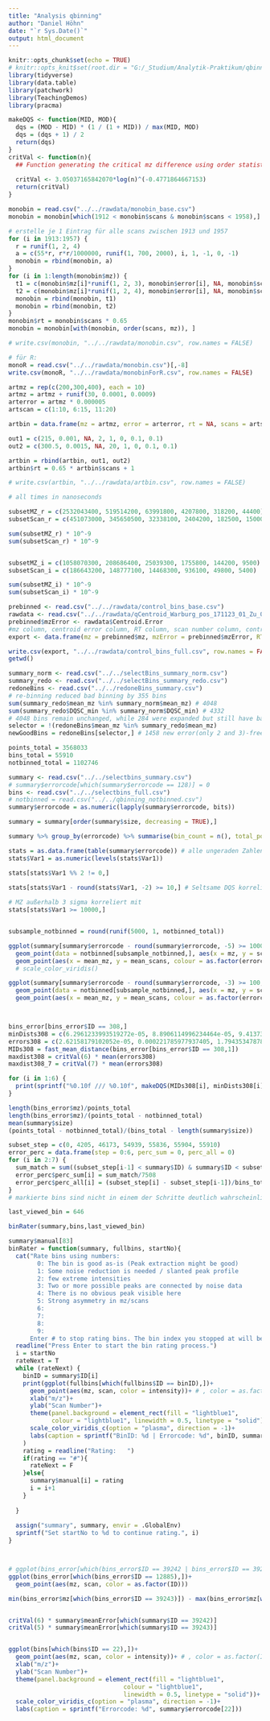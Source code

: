 ```yaml
---
title: "Analysis qbinning"
author: "Daniel Höhn"
date: "`r Sys.Date()`"
output: html_document
---
```


```r
knitr::opts_chunk$set(echo = TRUE)
# knitr::opts_knit$set(root.dir = "G:/_Studium/Analytik-Praktikum/qbinning")
library(tidyverse)
library(data.table)
library(patchwork)
library(TeachingDemos)
library(pracma)

makeDQS <- function(MID, MOD){
  dqs = (MOD - MID) * (1 / (1 + MID)) / max(MID, MOD)
  dqs = (dqs + 1) / 2
  return(dqs)
}
critVal <- function(n){
  ## Function generating the critical mz difference using order statistics
  
  critVal <- 3.05037165842070*log(n)^(-0.4771864667153)
  return(critVal)
}
```

```r
monobin = read.csv("../../rawdata/monobin_base.csv")
monobin = monobin[which(1912 < monobin$scans & monobin$scans < 1958),]

# erstelle je 1 Eintrag für alle scans zwischen 1913 und 1957
for (i in 1913:1957) {
  r = runif(1, 2, 4)
  a = c(55*r, r*r/1000000, runif(1, 700, 2000), i, 1, -1, 0, -1)
  monobin = rbind(monobin, a)
}
for (i in 1:length(monobin$mz)) {
  t1 = c(monobin$mz[i]*runif(1, 2, 3), monobin$error[i], NA, monobin$scans[i], 1, -1, 0, -1)
  t2 = c(monobin$mz[i]*runif(1, 2, 4), monobin$error[i], NA, monobin$scans[i], 1, -1, 0, -1)
  monobin = rbind(monobin, t1)
  monobin = rbind(monobin, t2)
}
monobin$rt = monobin$scans * 0.65
monobin = monobin[with(monobin, order(scans, mz)), ]

# write.csv(monobin, "../../rawdata/monobin.csv", row.names = FALSE)

# für R:
monoR = read.csv("../../rawdata/monobin.csv")[,-8]
write.csv(monoR, "../../rawdata/monobinForR.csv", row.names = FALSE)

```

```r
artmz = rep(c(200,300,400), each = 10)
artmz = artmz + runif(30, 0.0001, 0.0009)
arterror = artmz * 0.000005
artscan = c(1:10, 6:15, 11:20)

artbin = data.frame(mz = artmz, error = arterror, rt = NA, scans = artscan, intensity = 1, ID = c(rep(1:3, each = 10)), DQScen = 0.99, DQSbin = 0.99)

out1 = c(215, 0.001, NA, 2, 1, 0, 0.1, 0.1)
out2 = c(300.5, 0.0015, NA, 20, 1, 0, 0.1, 0.1)

artbin = rbind(artbin, out1, out2)
artbin$rt = 0.65 * artbin$scans + 1

# write.csv(artbin, "../../rawdata/artbin.csv", row.names = FALSE)
```

```r
# all times in nanoseconds

subsetMZ_r = c(2532043400, 519514200, 63991800, 4207800, 318200, 44400)
subsetScan_r = c(451073000, 345650500, 32338100, 2404200, 182500, 15000)

sum(subsetMZ_r) * 10^-9
sum(subsetScan_r) * 10^-9


subsetMZ_i = c(1058070300, 208686400, 25039300, 1755800, 144200, 9500)
subsetScan_i = c(186643200, 148777100, 14468300, 936100, 49800, 5400)

sum(subsetMZ_i) * 10^-9
sum(subsetScan_i) * 10^-9
```

```r
prebinned <- read.csv("../../rawdata/control_bins_base.csv")
rawdata <- read.csv("../../rawdata/qCentroid_Warburg_pos_171123_01_Zu_01.csv")
prebinned$mzError <- rawdata$Centroid.Error
#mz column, centroid error column, RT column, scan number column, control ID column 
export <- data.frame(mz = prebinned$mz, mzError = prebinned$mzError, RT = prebinned$rt, scanNo = prebinned$scanNo, intensity = prebinned$intensity, controlID = prebinned$ID, controlCentroidDQS = prebinned$DQScen, controlBinDQS = prebinned$DQSbin)

write.csv(export, "../../rawdata/control_bins_full.csv", row.names = FALSE)
getwd()
```

```r
summary_norm <- read.csv("../../selectBins_summary_norm.csv")
summary_redo <- read.csv("../../selectBins_summary_redo.csv")
redoneBins <- read.csv("../../redoneBins_summary.csv")
# re-binning reduced bad binning by 355 bins 
sum(summary_redo$mean_mz %in% summary_norm$mean_mz) # 4048
sum(summary_redo$DQSC_min %in% summary_norm$DQSC_min) # 4332
# 4048 bins remain unchanged, while 284 were expanded but still have bad neighbours
selector = !(redoneBins$mean_mz %in% summary_redo$mean_mz)
newGoodBins = redoneBins[selector,] # 1458 new error(only 2 and 3)-free bins with mean DQSB of 0.82; generally even distribution in mz/scans, average size of 14


```

```r
points_total = 3568033
bins_total = 55910
notbinned_total = 1102746

summary <- read.csv("../../selectbins_summary.csv")
# summary$errorcode[which(summary$errorcode == 128)] = 0
bins <- read.csv("../../selectbins_full.csv")
# notbinned = read.csv("../../qbinning_notbinned.csv")
summary$errorcode = as.numeric(lapply(summary$errorcode, bits))

summary = summary[order(summary$size, decreasing = TRUE),]

summary %>% group_by(errorcode) %>% summarise(bin_count = n(), total_points = sum(size), ratio = sum(size)/n(), dqsCen = mean(DQSC_min)) 

stats = as.data.frame(table(summary$errorcode)) # alle ungeraden Zahlen haben duplikate
stats$Var1 = as.numeric(levels(stats$Var1))

stats[stats$Var1 %% 2 != 0,]
 
stats[stats$Var1 - round(stats$Var1, -2) >= 10,] # Seltsame DQS korrelierern nicht mit anderen Fehlern

# MZ außerhalb 3 sigma korreliert mit 
stats[stats$Var1 >= 10000,]


subsample_notbinned = round(runif(5000, 1, notbinned_total))

ggplot(summary[summary$errorcode - round(summary$errorcode, -5) >= 1000,])+
  geom_point(data = notbinned[subsample_notbinned,], aes(x = mz, y = scan)) +
  geom_point(aes(x = mean_mz, y = mean_scans, colour = as.factor(errorcode)))
  # scale_color_viridis()

ggplot(summary[summary$errorcode - round(summary$errorcode, -3) >= 100,])+
  geom_point(data = notbinned[subsample_notbinned,], aes(x = mz, y = scan)) +
  geom_point(aes(x = mean_mz, y = mean_scans, colour = as.factor(errorcode)))



bins_error[bins_error$ID == 308,]
minDists308 = c(6.2961233993519272e-05, 8.8906114996234464e-05, 9.4137318995990427e-05, 0.0001178799969920874, 8.2152471009067085e-05, 7.1812920992897489e-05)
errors308 = c(2.62158179102052e-05, 0.000221785977937405, 1.7943534787886702e-05, 3.6100375305253397e-05, 1.8813454471750598e-05, 7.20372773346827e-05)
MIDs308 = fast_mean_distance(bins_error[bins_error$ID == 308,1])
maxdist308 = critVal(6) * mean(errors308)
maxdist308_7 = critVal(7) * mean(errors308)

for (i in 1:6) {
  print(sprintf("%0.10f /// %0.10f", makeDQS(MIDs308[i], minDists308[i]), makeDQS(MIDs308[i], maxdist308)))
}

length(bins_error$mz)/points_total
length(bins_error$mz)/(points_total - notbinned_total)
mean(summary$size)
(points_total - notbinned_total)/(bins_total - length(summary$size))

subset_step = c(0, 4205, 46173, 54939, 55836, 55904, 55910)
error_perc = data.frame(step = 0:6, perc_sum = 0, perc_all = 0)
for (i in 2:7) {
  sum_match = sum((subset_step[i-1] < summary$ID) & summary$ID < subset_step[i])
  error_perc$perc_sum[i] = sum_match/7508
  error_perc$perc_all[i] = (subset_step[i] - subset_step[i-1])/bins_total
}
# markierte bins sind nicht in einem der Schritte deutlich wahrscheinlicher als alle anderen
```

```r

last_viewed_bin = 646

binRater(summary,bins,last_viewed_bin)

summary$manual[83]
binRater = function(summary, fullbins, startNo){
  cat("Rate bins using numbers:
        0: The bin is good as-is (Peak extraction might be good)
        1: Some noise reduction is needed / slanted peak profile
        2: few extreme intensities
        3: Two or more possible peaks are connected by noise data
        4: There is no obvious peak visible here
        5: Strong asymmetry in mz/scans
        6: 
        7: 
        8: 
        9: 
      Enter # to stop rating bins. The bin index you stopped at will be printed to the console. Your selections are saved to the dataframe \"summary\".\n")
  readline("Press Enter to start the bin rating process.")
  i = startNo
  rateNext = T
  while (rateNext) {
    binID = summary$ID[i]
    print(ggplot(fullbins[which(fullbins$ID == binID),])+
      geom_point(aes(mz, scan, color = intensity))+ # , color = as.factor(ID)
      xlab("m/z")+
      ylab("Scan Number")+
      theme(panel.background = element_rect(fill = "lightblue1",
            colour = "lightblue1", linewidth = 0.5, linetype = "solid"))+
      scale_color_viridis_c(option = "plasma", direction = -1)+
      labs(caption = sprintf("BinID: %d | Errorcode: %d", binID, summary$errorcode[1]))
    )
    rating = readline("Rating:   ")
    if(rating == "#"){
      rateNext = F
    }else{
      summary$manual[i] = rating
      i = i+1
    }
    
  }
  
  assign("summary", summary, envir = .GlobalEnv)
  sprintf("Set startNo to %d to continue rating.", i)
}



# ggplot(bins_error[which(bins_error$ID == 39242 | bins_error$ID == 39243),])+
ggplot(bins_error[which(bins_error$ID == 12885),])+
  geom_point(aes(mz, scan, color = as.factor(ID)))

min(bins_error$mz[which(bins_error$ID == 39243)]) - max(bins_error$mz[which(bins_error$ID == 39242)])


critVal(6) * summary$meanError[which(summary$ID == 39242)]
critVal(5) * summary$meanError[which(summary$ID == 39243)]


ggplot(bins[which(bins$ID == 22),])+
  geom_point(aes(mz, scan, color = intensity))+ # , color = as.factor(ID)
  xlab("m/z")+
  ylab("Scan Number")+
  theme(panel.background = element_rect(fill = "lightblue1",
                                colour = "lightblue1",
                                linewidth = 0.5, linetype = "solid"))+
  scale_color_viridis_c(option = "plasma", direction = -1)+
  labs(caption = sprintf("Errorcode: %d", summary$errorcode[22]))
  
  
```


